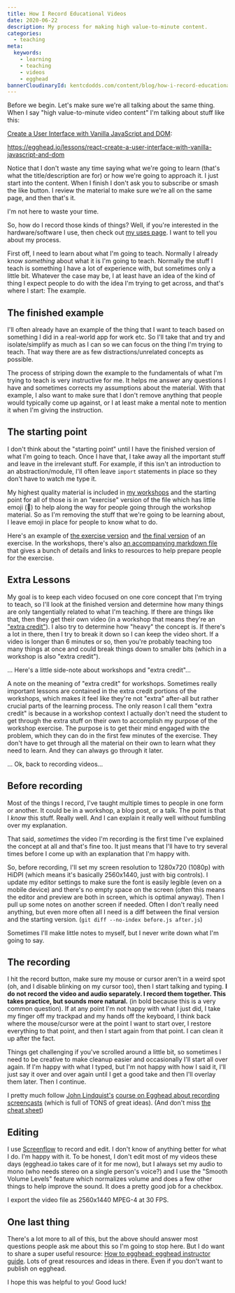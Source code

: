 ```yaml
---
title: How I Record Educational Videos
date: 2020-06-22
description: My process for making high value-to-minute content.
categories:
  - teaching
meta:
  keywords:
    - learning
    - teaching
    - videos
    - egghead
bannerCloudinaryId: kentcdodds.com/content/blog/how-i-record-educational-videos/banner
---
```


Before we begin. Let's make sure we're all talking about the same thing. When I
say "high value-to-minute video content" I'm talking about stuff like this:

[Create a User Interface with Vanilla JavaScript and DOM](https://egghead.io/lessons/react-create-a-user-interface-with-vanilla-javascript-and-dom):

https://egghead.io/lessons/react-create-a-user-interface-with-vanilla-javascript-and-dom

Notice that I don't waste any time saying what we're going to learn (that's what
the title/description are for) or how we're going to approach it. I just start
into the content. When I finish I don't ask you to subscribe or smash the like
button. I review the material to make sure we're all on the same page, and then
that's it.

I'm not here to waste your time.

So, how do I record those kinds of things? Well, if you're interested in the
hardware/software I use, then check out [my uses page](/uses). I want to tell
you about my process.

First off, I need to learn about what I'm going to teach. Normally I already
know _something_ about what it is I'm going to teach. Normally the stuff I teach
is something I have a lot of experience with, but sometimes only a little bit.
Whatever the case may be, I at least have an idea of the kind of thing I expect
people to do with the idea I'm trying to get across, and that's where I start:
The example.

## The finished example

I'll often already have an example of the thing that I want to teach based on
something I did in a real-world app for work etc. So I'll take that and try and
isolate/simplify as much as I can so we can focus on the thing I'm trying to
teach. That way there are as few distractions/unrelated concepts as possible.

The process of striping down the example to the fundamentals of what I'm trying
to teach is very instructive for me. It helps me answer any questions I have and
sometimes corrects my assumptions about the material. With that example, I also
want to make sure that I don't remove anything that people would typically come
up against, or I at least make a mental note to mention it when I'm giving the
instruction.

## The starting point

I don't think about the "starting point" until I have the finished version of
what I'm going to teach. Once I have that, I take away all the important stuff
and leave in the irrelevant stuff. For example, if this isn't an introduction to
an abstraction/module, I'll often leave `import` statements in place so they
don't have to watch me type it.

My highest quality material is included in
[my workshops](https://kentcdodds.com/workshops) and the starting point for all
of those is in an "exercise" version of the file which has little emoji (🐨) to
help along the way for people going through the workshop material. So as I'm
removing the stuff that we're going to be learning about, I leave emoji in place
for people to know what to do.

Here's an example of
[the exercise version](https://github.com/kentcdodds/react-fundamentals/blob/master/src/exercise/01.html)
and
[the final version](https://github.com/kentcdodds/react-fundamentals/blob/master/src/final/01.html)
of an exercise. In the workshops, there's also
[an accompanying markdown file](https://github.com/kentcdodds/react-fundamentals/blob/master/src/exercise/01.md)
that gives a bunch of details and links to resources to help prepare people for
the exercise.

## Extra Lessons

My goal is to keep each video focused on one core concept that I'm trying to
teach, so I'll look at the finished version and determine how many things are
only tangentially related to what I'm teaching. If there are things like that,
then they get their own video (in a workshop that means they're an
["extra credit"](https://github.com/kentcdodds/react-fundamentals/blob/master/src/final/01.extra-1.html)).
I also try to determine how "heavy" the concept is. If there's a lot in there,
then I try to break it down so I can keep the video short. If a video is longer
than 6 minutes or so, then you're probably teaching too many things at once and
could break things down to smaller bits (which in a workshop is also "extra
credit").

... Here's a little side-note about workshops and "extra credit"...

A note on the meaning of "extra credit" for workshops. Sometimes really
important lessons are contained in the extra credit portions of the workshops,
which makes it feel like they're not "extra" after-all but rather crucial parts
of the learning process. The only reason I call them "extra credit" is because
in a workshop context I actually don't need the student to get through the extra
stuff on their own to accomplish my purpose of the workshop exercise. The
purpose is to get their mind engaged with the problem, which they can do in the
first few minutes of the exercise. They don't have to get through all the
material on their own to learn what they need to learn. And they can always go
through it later.

... Ok, back to recording videos...

## Before recording

Most of the things I record, I've taught multiple times to people in one form or
another. It could be in a workshop, a blog post, or a talk. The point is that I
_know_ this stuff. Really well. And I can explain it really well without
fumbling over my explanation.

That said, _sometimes_ the video I'm recording is the first time I've explained
the concept at all and that's fine too. It just means that I'll have to try
several times before I come up with an explanation that I'm happy with.

So, before recording, I'll set my screen resolution to 1280x720 (1080p) with
HiDPI (which means it's basically 2560x1440, just with big controls). I update
my editor settings to make sure the font is easily legible (even on a mobile
device) and there's no empty space on the screen (often this means the editor
and preview are both in screen, which is optimal anyway). Then I pull up some
notes on another screen if needed. Often I don't really need anything, but even
more often all I need is a diff between the final version and the starting
version. (`git diff --no-index before.js after.js`)

Sometimes I'll make little notes to myself, but I never write down what I'm
going to say.

## The recording

I hit the record button, make sure my mouse or cursor aren't in a weird spot
(oh, and I disable blinking on my cursor too), then I start talking and typing.
**I do not record the video and audio separately. I record them together. This
takes practice, but sounds more natural.** (in bold because this is a very
common question). If at any point I'm not happy with what I just did, I take my
finger off my trackpad and my hands off the keyboard, I think back where the
mouse/cursor were at the point I want to start over, I restore everything to
that point, and then I start again from that point. I can clean it up after the
fact.

Things get challenging if you've scrolled around a little bit, so sometimes I
need to be creative to make cleanup easier and occasionally I'll start all over
again. If I'm happy with what I typed, but I'm not happy with how I said it,
I'll just say it over and over again until I get a good take and then I'll
overlay them later. Then I continue.

I pretty much follow [John Lindquist's](https://x.com/johnlindquist)
[course on Egghead about recording screencasts](https://egghead.io/courses/record-badass-screencasts-for-egghead-io)
(which is full of TONS of great ideas). (And don't miss
[the cheat sheet](https://howtoegghead.com/instructor/recording-cheatsheet))

## Editing

I use [Screenflow](https://www.telestream.net/screenflow/overview.htm) to record
and edit. I don't know of anything better for what I do. I'm happy with it. To
be honest, I don't edit most of my videos these days (egghead.io takes care of
it for me now), but I always set my audio to mono (who needs stereo on a single
person's voice?) and I use the "Smooth Volume Levels" feature which normalizes
volume and does a few other things to help improve the sound. It does a pretty
good job for a checkbox.

I export the video file as 2560x1440 MPEG-4 at 30 FPS.

## One last thing

There's a lot more to all of this, but the above should answer most questions
people ask me about this so I'm going to stop here. But I do want to share a
super useful resource:
[How to egghead: egghead instructor guide](https://howtoegghead.com/instructor/).
Lots of great resources and ideas in there. Even if you don't want to publish on
egghead.

I hope this was helpful to you! Good luck!
